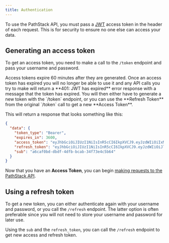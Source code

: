 ```yaml
---
title: Authentication
---
```



To use the PathStack API, you must pass a [JWT](https://jwt.io/) access token in the header of each request. This is
for security to ensure no one else can access your data.

## Generating an access token

To get an access token, you need to make a call to the `/token` endpoint and pass your username and password.

<Note>
  Access tokens expire 60 minutes after they are generated. Once an access token has expired you will no longer be able
  to use it and any API calls you try to make will return a **401: JWT has expired** error response with a message that
  the token has expired. You will then either have to generate a new token with the `/token` endpoint, or you can use
  the **Refresh Token** from the original `/token` call to get a new **Access Token**.
</Note>

<AuthSnippet />

This will return a response that looks something like this:

```json
{
  "data": {
    "token_type": "Bearer",
    "expires_in": 3600,
    "access_token": "eyJhbGciOiJIUzI1NiIsInR5cCI6IkpXVCJ9.eyJzdWIiOiIxMjM0NTY3ODkwIiwibmFtZSI6IkpvaG4gRG9lIiwiaWF0IjoxNTE2MjM5MDIyfQ.SflKxwRJSMeKKF2QT4fwpMeJf36POk6yJV_adQssw5c",
    "refresh_token": "eyJhbGciOiJIUzI1NiIsInR5cCI6IkpXVCJ9.eyJzdWIiOiJld2ZlZXdmZmUiLCJuYW1lIjoiSm9obiBEb2UiLCJpYXQiOjE1MTYyMzkwMjJ9.TgSl52RmirkU3f1tYG6E5lK5Ptt1C0_KSOSj9H-WYAQ",
    "sub": "a6caf0bd-dbdf-4dfb-bcab-34f73e4c5b64"
  }
}
```

Now that you have an **Access Token**, you can begin [making requests to the PathStack API](/content/request-data).

## Using a refresh token

To get a new token, you can either authenticate again with your username and password, or you call the `/refresh` endpoint.
The latter option is often preferable since you will not need to store your username and password for later use.

Using the `sub` and the `refresh_token`, you can call the `/refresh` endpoint to get new access and refresh token.

<RefreshSnippet />
